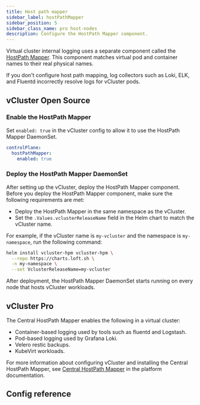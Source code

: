 ```yaml
---
title: Host path mapper
sidebar_label: hostPathMapper
sidebar_position: 5
sidebar_class_name: pro host-nodes
description: Configure the HostPath Mapper component.
---
```



<TenancySupport hostNodes="true" />

<ProAdmonition/>

Virtual cluster internal logging uses a separate component called the [HostPath Mapper](/platform/administer/monitoring/central-hostpath-mapper). This component matches virtual pod and container names to their real physical names.

If you don't configure host path mapping, log collectors such as Loki, ELK, and Fluentd incorrectly resolve logs for vCluster pods.

<!-- vale off -->
## vCluster Open Source

### Enable the HostPath Mapper
<!-- vale on -->

Set `enabled: true` in the vCluster config to allow it to use the HostPath Mapper DaemonSet.

```yaml title="vcluster.yaml"
controlPlane:
  hostPathMapper:
    enabled: true
```

<!-- vale off -->
### Deploy the HostPath Mapper DaemonSet
<!-- vale on -->

After setting up the vCluster, deploy the HostPath Mapper component. Before you deploy the HostPath Mapper component, make sure the following requirements are met:

- Deploy the HostPath Mapper in the same namespace as the vCluster.
- Set the `.Values.vclusterReleaseName` field in the Helm chart to match the vCluster name.

For example, if the vCluster name is `my-vcluster` and the namespace is `my-namespace`, run the following command:

```bash title="Install the HostPath Mapper daemonset"
helm install vcluster-hpm vcluster-hpm \
  --repo https://charts.loft.sh \
  -n my-namespace \
  --set VclusterReleaseName=my-vcluster
```

After deployment, the HostPath Mapper DaemonSet starts running on every node that hosts vCluster workloads.

<!-- vale off -->
## vCluster Pro
<!-- vale on -->

<!-- vale off -->
The Central HostPath Mapper enables the following in a virtual cluster:
<!-- vale on -->

- Container-based logging used by tools such as fluentd and Logstash.
- Pod-based logging used by Grafana Loki.
- Velero restic backups.
- KubeVirt workloads.

For more information about configuring vCluster and installing the Central HostPath Mapper, see  [Central HostPath Mapper](/platform/administer/monitoring/central-hostpath-mapper) in the platform documentation.

## Config reference

<HostPathMapper/>

